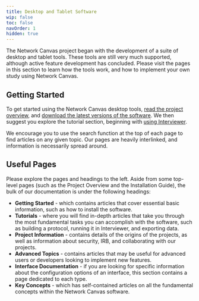 ```yaml
---
title: Desktop and Tablet Software
wip: false
toc: false
navOrder: 1
hidden: true
---
```


The Network Canvas project began with the development of a suite of desktop and tablet tools. These tools are still very much supported, although active feature development has concluded. Please visit the pages in this section to learn how the tools work, and how to implement your own study using Network Canvas.

## Getting Started

To get started using the Network Canvas desktop tools, [read the project overview](/en/desktop/project-information/project-overview), and [download the latest versions of the software](https://networkcanvas.com/download). We then suggest you explore the tutorial section, beginning with [using Interviewer](/en/desktop/tutorials/using-interviewer).

We encourage you to use the search function at the top of each page to find articles on any given topic. Our pages are heavily interlinked, and information is necessarily spread around.

## Useful Pages

Please explore the pages and headings to the left. Aside from some top-level pages (such as the Project Overview and the Installation Guide), the bulk of our documentation is under the following headings:

- **Getting Started** - which contains articles that cover essential basic information, such as how to install the software.
- **Tutorials** - where you will find in-depth articles that take you through the most fundamental tasks you can accomplish with the software, such as building a protocol, running it in Interviewer, and exporting data.
- **Project Information** - contains details of the origins of the projects, as well as information about security, IRB, and collaborating with our projects.
- **Advanced Topics** - contains articles that may be useful for advanced users or developers looking to implement new features.
- **Interface Documentation** - if you are looking for specific information about the configuration options of an interface, this section contains a page dedicated to each type.
- **Key Concepts** - which has self-contained articles on all the fundamental concepts within the Network Canvas software.
